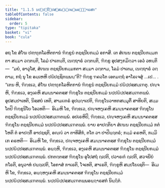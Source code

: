 ```yaml
---
title: "1.1.5 ນປ຺ປຏິປ຺ປສ຺ສມ຺ເຠຕພ຺ພອຏ຺ຐາຣສກ"
tableOfContents: false
sidebar:
  order: 5
type: "tipitaka"
basket: "vi"
book: "cula"
---
```



<DynamicBreadcrumb />

<Division number="8" book="cula">

<Paragraph number="45" book="cula">
ອຖ ໂຂ ສໍໂຆ ປຓ຺ຑຸກໂລຫິຕການໍ ຠິກ຺ຂູນໍ ຕຊ຺ຊນີຍກມ຺ມໍ ອກາສິ. ເຕ ສໍເຆນ ຕຊ຺ຊນີຍກມ຺ມກຕາ ສມ຺ມາ ວຕ຺ຕນ຺ຕິ, ໂລມໍ ປາເຕນ຺ຕິ, ເນຕ຺ຖາຣໍ ວຕ຺ຕນ຺ຕິ, ຠິກ຺ຂູ ອຸປສງ຺ກມິຕ຺ວາ ເອວໍ ວທນ຺ຕິ—  “ມຍໍ, ອາວຸໂສ, ສໍເຆນ ຕຊ຺ຊນີຍກມ຺ມກຕາ ສມ຺ມາ ວຕ຺ຕາມ, ໂລມໍ ປາເຕມ, ເນຕ຺ຖາຣໍ ວຕ຺ຕາມ, ກຖໍ ນຸ ໂຂ ອມ຺ເຫຫິ ປຏິປຊ຺ຊິຕພ຺ພນ຺”ຕິ? ຠິກ຺ຂູ ຠຄວໂຕ ເອຕມຕ຺ຖໍ ອາໂຣເຈສຸໍ …ເປ… . “ເຕນ ຫິ, ຠິກ຺ຂເວ, ສໍໂຆ ປຓ຺ຑຸກໂລຫິຕການໍ ຠິກ຺ຂູນໍ ຕຊ຺ຊນີຍກມ຺ມໍ ປຏິປ຺ປສ຺ສມ຺ເຠຕຸ.
</Paragraph>

<Paragraph number="46" book="cula">
ປຎ຺ຈຫິ, ຠິກ຺ຂເວ, ອງ຺ເຄຫິ ສມນ຺ນາຄຕສ຺ສ ຠິກ຺ຂຸໂນ ຕຊ຺ຊນີຍກມ຺ມໍ ນປ຺ປຏິປ຺ປສ຺ສມ຺ເຠຕພ຺ພໍ. ອຸປສມ຺ປາເທຕິ, ນິສ຺ສຍໍ ເທຕິ, ສາມເຓຣໍ ອຸປຏ຺ຐາເປຕິ, ຠິກ຺ຂຸໂນວາທກສມ຺ມຸຕິໍ ສາທິຍຕິ, ສມ຺ມໂຕປິ ຠິກ຺ຂຸນິໂຍ ໂອວທຕິ—  ອິເມຫິ ໂຂ, ຠິກ຺ຂເວ, ປຎ຺ຈຫງ຺ເຄຫິ ສມນ຺ນາຄຕສ຺ສ ຠິກ຺ຂຸໂນ ຕຊ຺ຊນີຍກມ຺ມໍ ນປ຺ປຏິປ຺ປສ຺ສມ຺ເຠຕພ຺ພໍ.
</Paragraph>

<Paragraph number="47" book="cula">
ອປເຣຫິປິ, ຠິກ຺ຂເວ, ປຎ຺ຈຫງ຺ເຄຫິ ສມນ຺ນາຄຕສ຺ສ ຠິກ຺ຂຸໂນ ຕຊ຺ຊນີຍກມ຺ມໍ ນປ຺ປຏິປ຺ປສ຺ສມ຺ເຠຕພ຺ພໍ. ຍາຍ ອາປຕ຺ຕິຍາ ສໍເຆນ ຕຊ຺ຊນີຍກມ຺ມໍ ກຕໍ ໂຫຕິ ຕໍ ອາປຕ຺ຕິໍ ອາປຊ຺ຊຕິ, ອຎ຺ຎໍ ວາ ຕາທິສິກໍ, ຕໂຕ ວາ ປາປິຏ຺ຐຕຣໍ; ກມ຺ມໍ ຄຣຫຕິ, ກມ຺ມິເກ ຄຣຫຕິ—  ອິເມຫິ ໂຂ, ຠິກ຺ຂເວ, ປຎ຺ຈຫງ຺ເຄຫິ ສມນ຺ນາຄຕສ຺ສ ຠິກ຺ຂຸໂນ ຕຊ຺ຊນີຍກມ຺ມໍ ນປ຺ປຏິປ຺ປສ຺ສມ຺ເຠຕພ຺ພໍ.
</Paragraph>

<Paragraph number="48" book="cula">
ອຏ຺ຐຫິ, ຠິກ຺ຂເວ, ອງ຺ເຄຫິ ສມນ຺ນາຄຕສ຺ສ ຠິກ຺ຂຸໂນ ຕຊ຺ຊນີຍກມ຺ມໍ ນປ຺ປຏິປ຺ປສ຺ສມ຺ເຠຕພ຺ພໍ. ປກຕຕ຺ຕສ຺ສ ຠິກ຺ຂຸໂນ ອຸໂປສຖໍ ຐເປຕິ, ປວາຣຓໍ ຐເປຕິ, ສວຈນີຍໍ ກໂຣຕິ, ອນຸວາທໍ ປຏ຺ຐເປຕິ, ໂອກາສໍ ກາເຣຕິ, ໂຈເທຕິ, ສາເຣຕິ, ຠິກ຺ຂູຫິ ສມ຺ປໂຍເຊຕິ—  ອິເມຫິ ໂຂ, ຠິກ຺ຂເວ, ອຏ຺ຐຫງ຺ເຄຫິ ສມນ຺ນາຄຕສ຺ສ ຠິກ຺ຂຸໂນ ຕຊ຺ຊນີຍກມ຺ມໍ ນປ຺ປຏິປ຺ປສ຺ສມ຺ເຠຕພ຺ພໍ.

</Paragraph>
</Division>

<Paragraph number="49" type="center" book="cula">
ນປ຺ປຏິປ຺ປສ຺ສມ຺ເຠຕພ຺ພອຏ຺ຐາຣສກໍ ນິຏ຺ຐິຕໍ.
</Paragraph>